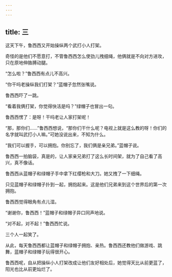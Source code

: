 ```yaml
---
---
---
```

title: 三
---




这天下午，鲁西西又开始操纵两个武打小人打架。

奇怪的是他们不愿意打，不管鲁西西怎么使劲儿拽细绳，他俩就是不向对方进攻，只在原地伸胳膊动腿。

“怎么啦？”鲁西西有点儿不高兴。

“你干吗老操纵我们打架？”蓝帽子忽然张嘴说。

鲁西西吓了一跳。

“看着我俩打架，你觉得快活是吗？”绿帽子也冒出一句。

鲁西西愣了：是呀！干吗老让人家打架呢！

“那，那你们……”鲁西西想说，“那你们干什么呢？电视上就是这么教的呀！你们的名字就叫武打小人嘛。”可她没说出来，不知为什么。

“我们可以握手，可以拥抱。你别忘了，我们俩是亲兄弟。”蓝帽子说。

鲁西西一拍脑袋，真是的，让人家亲兄弟打了这么长时间架，就为了自己看了高兴，真不像话。

鲁西西从蓝帽子和绿帽子手中拿下红缨枪和大刀。她又拽了一下细绳。

只见蓝帽子和绿帽子扑到一起，拥抱起来。这是他们兄弟来到这个世界后的第一次拥抱。

鲁西西觉得眼角有点儿湿。

“谢谢你，鲁西西！”蓝帽子和绿帽子异口同声地说。

“对不起，对不起！”鲁西西忙说。

三个人一起笑了。

从此，每天鲁西西都让蓝帽子和绿帽子拥抱、亲热。鲁西西还教他们做游戏、跳舞，蓝帽子和绿帽子玩得很开心。

鲁西西呢，自从把操纵小人打架改成让他们友好相处后，她觉得天比从前更蓝了，阳光也比从前更灿烂了。